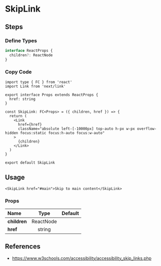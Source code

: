 
<BackTop />

# SkipLink

<blockquote id="k1kzwvryc9p" class="embedgpt"></blockquote>
<Script async src="https://embedgpt.kidow.me/embed.js"></Script>

## Steps

<div className="steps">

### Define Types

```ts filename="types/index.d.ts"
interface ReactProps {
  children?: ReactNode
}
```

### Copy Code

```tsx filename="components/SkipLink/index.tsx"
import type { FC } from 'react'
import Link from 'next/link'

export interface Props extends ReactProps {
  href: string
}

const SkipLink: FC<Props> = ({ children, href }) => {
  return (
    <Link
      href={href}
      className="absolute left-[-10000px] top-auto h-px w-px overflow-hidden focus:static focus:h-auto focus:w-auto"
    >
      {children}
    </Link>
  )
}

export default SkipLink
```

## Usage

```tsx
<SkipLink href="#main">Skip to main content</SkipLink>
```

</div>

### Props

| Name                 |   Type    | Default |
| :------------------- | :-------: | :-----: |
| **children**         | ReactNode |         |
| **href**<Required /> |  string   |         |

## References

- https://www.w3schools.com/accessibility/accessibility_skip_links.php

<Comment />
